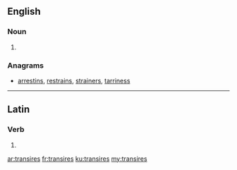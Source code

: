 ==English==

===Noun===
{{head|en|plural}}

# {{plural of|transire|lang=en}}

===Anagrams===
* [[arrestins#English|arrestins]], [[restrains#English|restrains]], [[strainers#English|strainers]], [[tarriness#English|tarriness]]

----

==Latin==

===Verb===
{{la-verb-form|trānsīrēs}}

# {{inflection of|trānseō||2|s|imperf|act|sub|lang=la}}

[[ar:transires]]
[[fr:transires]]
[[ku:transires]]
[[my:transires]]